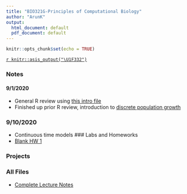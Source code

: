 ```yaml
---
title: "BIO321G-Principles of Computational Biology"
author: "ArunK"
output:
  html_document: default
  pdf_document: default
---
```


```r
knitr::opts_chunk$set(echo = TRUE)
```

[`r knitr::asis_output("\U1F332")`](https://arun-krishnaraj.github.io/evergreen)

### Notes

#### 9/1/2020
- General R review using [this intro file](https://arun-krishnaraj.github.io/Rmd-Repo/bio321g-1-introduction.html)
- Finished up prior R review, introduction to [discrete population growth](https://arun-krishnaraj.github.io/Rmd-Repo/bio321g-2-1-discrete-population-growth.html)

### 9/10/2020 
- Continuous time models
### Labs and Homeworks
- [Blank HW 1](https://arun-krishnaraj.github.io/Rmd-Repo/hw_assignment_1.pdf)

### Projects

### All Files
- [Complete Lecture Notes](https://arun-krishnaraj.github.io/Rmd-Repo/bio321g-lecture-notes.pdf)
